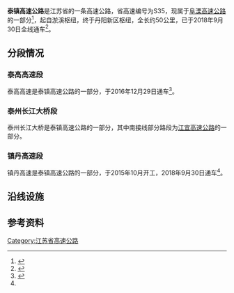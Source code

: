 {{中国高速公路信息框
| 省名 = Jiangsu
| 编号 = S35
| 自定头部 = [[File:Jiangsu_Expwy_S35_sign_no_name.svg|100px]]
| 名称 = 阜溧高速公路（泰州 - 镇江）
| 地圖 = 
| 路線簡稱 = 泰镇
| 最近通車日期 = 2018年9月30日
| 规划总里程 = 50
| 起點 = {{China Expwy Name|S28|P=Jiangsu}}淤溪枢纽
| 終點 = {{China Expwy Name|G40}}丹阳新区枢纽
}}
'''泰镇高速公路'''是江苏省的一条高速公路，省高速编号为S35，现属于[[阜溧高速公路|阜溧高速公路]]的一部分<ref>{{Cite web|title=江苏省高速公路网规划 - 江苏省交通运输厅|url=http://jtyst.jiangsu.gov.cn/module/download/downfile.jsp?classid=0&filename=58a60c4ea80840afae8116b289d8a5a6.pdf|accessdate=2020-03-15|author=|date=|format=|publisher=|language=|archive-url=https://web.archive.org/web/20200108013437/http://jtyst.jiangsu.gov.cn/module/download/downfile.jsp?classid=0&filename=58a60c4ea80840afae8116b289d8a5a6.pdf|archive-date=2020-01-08|dead-url=no}}</ref>，起自{{China Expwy Name|S28|P=Jiangsu}}淤溪枢纽，终于{{China Expwy Name|G40}}丹阳新区枢纽，全长约50公里，已于2018年9月30日全线通车<ref name=":0">{{Cite web|title=镇丹高速公路正式通车！扬中至沪宁高速仅需15分钟_新浪江苏_新浪网|url=http://jiangsu.sina.com.cn/news/general/2018-09-30/detail-ifxeuwwr9857240.shtml|accessdate=2020-01-09|work=jiangsu.sina.com.cn|archive-date=2020-01-09|archive-url=https://web.archive.org/web/20200109133827/http://jiangsu.sina.com.cn/news/general/2018-09-30/detail-ifxeuwwr9857240.shtml|dead-url=no}}</ref>。
==分段情况==
===泰高高速段===
泰高高速是泰镇高速公路的一部分，于2016年12月29日通车<ref>{{Cite web|title=泰高高速公路建成通车_江苏频道_凤凰网|url=http://js.ifeng.com/a/20161229/5280007_0.shtml|accessdate=2020-01-09|work=js.ifeng.com}}</ref>。

===泰州长江大桥段===
{{Main|泰州长江大桥}}
泰州长江大桥是泰镇高速公路的一部分，其中南接线部分路段为[[江宜高速公路|江宜高速公路]]的一部分。
===镇丹高速段===
镇丹高速是泰镇高速公路的一部分，于2015年10月开工，2018年9月30日通车<ref name=":0" />。
==沿线设施==
{{Start expwy exit box|place=1}}
{{Expwy exit item|type=H|index=|name=淤溪|place=[[泰州市|泰州市]]<br/>[[海陵区|海陵区]]|place rows=3|highway connection={{China Expwy Name|S28|P=Jiangsu}}<br/>{{China Expwy Name|S35|P=Jiangsu|[[阜兴泰支线高速公路|阜兴泰支线]]}}}}
{{Expwy exit item|type=E|index=|name=海陵|road connection=海姜大道}}
{{Expwy exit item|type=E|index=|name=泰州东|road connection={{中国国道名|328}}}}
{{Expwy exit item|type=S|index=|name=大泗|place=[[泰州市|泰州市]]<br/>[[高港区|高港区]]|place rows=5}}
{{Expwy exit item|type=E|index=|name=大泗|road connection=创新大道}}
{{Expwy exit item|type=H|index=29|name=宣堡|highway connection={{China Expwy Name|G2}}<br/>{{China Expwy Name|G40}}}}
{{Expwy exit item|type=T|index=33|name=泰州大桥北|comment=镇江方向，已拆除|state=D}}
{{Expwy exit item|type=E|index=36|name=高港|road connection={{中国省道名|336|P=江苏}}}}
{{Expwy exit item|type=E|index=43|name=扬中|place=[[镇江市|镇江市]]<br/>[[扬中市|扬中市]]|place rows=1|road connection={{中国国道名|523}}}}
{{Expwy exit item|type=T|index=51|name=泰州大桥南|place=[[镇江市|镇江市]]<br/>[[京口区|京口区]]|place rows=3|comment=泰州方向，已拆除|state=D}}
{{Expwy exit item|type=E|index=54|name=镇江新区东|road connection={{中国国道名|523}}<br/>滨江大道<br/>港南路}}
{{Expwy exit item|type=H|index=|name=大港|highway connection={{China Expwy Name|S39|P=Jiangsu}}}}
{{Expwy exit item|type=E|index=|name=镇江新区|place=[[镇江市|镇江市]]<br/>[[丹阳市|丹阳市]]|place rows=5|road connection={{中国国道名|346}}（金润大道）}}
{{Expwy exit item|type=S|index=|name=水晶山}}
{{Expwy exit item|type=E|index=|name=丹阳北|road connection={{中国县道名|201|丹界公路}}}}
{{Expwy exit item|type=H|index=|name=丹阳新区|highway connection={{China Expwy Name|G42}}}}
{{Expwy exit item|type=MT|index=|name=丹阳新区|road connection=东城里路}}
{{End expwy exit box|place=1}}

==参考资料==
{{Reflist}}
{{江苏省高速公路}}
[[Category:江苏省高速公路|Category:江苏省高速公路]]